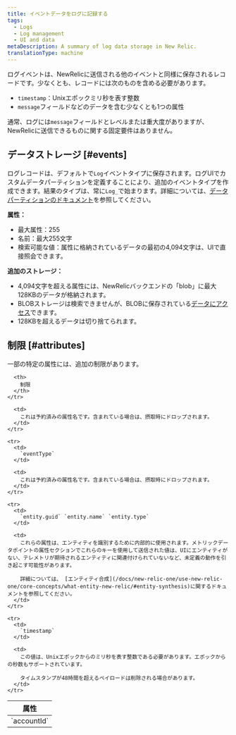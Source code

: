 ```yaml
---
title: イベントデータをログに記録する
tags:
  - Logs
  - Log management
  - UI and data
metaDescription: A summary of log data storage in New Relic.
translationType: machine
---
```


ログイベントは、NewRelicに送信される他のイベントと同様に保存されるレコードです。少なくとも、レコードには次のものを含める必要があります。

* `timestamp`：Unixエポックミリ秒を表す整数
* `message`フィールドなどのデータを含む少なくとも1つの属性

通常、ログには`message`フィールドとレベルまたは重大度がありますが、NewRelicに送信できるものに関する固定要件はありません。

## データストレージ [#events]

ログレコードは、デフォルトで`Log`イベントタイプに保存されます。ログUIでカスタムデータパーティションを定義することにより、追加のイベントタイプを作成できます。結果のタイプは、常に`Log_`で始まります。詳細については、[データパーティションのドキュメント](/docs/logs/ui-data/data-partitions/)を参照してください。

**属性：**

* 最大属性：255
* 名前：最大255文字
* 検索可能な値：属性に格納されているデータの最初の4,094文字は、UIで直接照会できます。

**追加のストレージ：**

* 4,094文字を超える属性には、NewRelicバックエンドの「blob」に最大128KBのデータが格納されます。
* BLOBストレージは検索できませんが、BLOBに保存されている[データにアクセス](/docs/logs/ui-data/long-logs-blobs)できます。
* 128KBを超えるデータは切り捨てられます。

## 制限 [#attributes]

一部の特定の属性には、追加の制限があります。

<table>
  <thead>
    <tr>
      <th style={{ width: "150px" }}>
        属性
      </th>

      <th>
        制限
      </th>
    </tr>
  </thead>

  <tbody>
    <tr>
      <td>
        `accountId`
      </td>

      <td>
        これは予約済みの属性名です。含まれている場合は、摂取時にドロップされます。
      </td>
    </tr>

    <tr>
      <td>
        `eventType`
      </td>

      <td>
        これは予約済みの属性名です。含まれている場合は、摂取時にドロップされます。
      </td>
    </tr>

    <tr>
      <td>
        `entity.guid` `entity.name` `entity.type`
      </td>

      <td>
        これらの属性は、エンティティを識別するために内部的に使用されます。メトリックデータポイントの属性セクションでこれらのキーを使用して送信された値は、UIにエンティティがない、テレメトリが期待されるエンティティに関連付けられていないなど、未定義の動作を引き起こす可能性があります。

        詳細については、 [エンティティ合成](/docs/new-relic-one/use-new-relic-one/core-concepts/what-entity-new-relic/#entity-synthesis)に関するドキュメントを参照してください。
      </td>
    </tr>

    <tr>
      <td>
        `timestamp`
      </td>

      <td>
        この値は、Unixエポックからのミリ秒を表す整数である必要があります。エポックからの秒数もサポートされています。

        タイムスタンプが48時間を超えるペイロードは削除される場合があります。
      </td>
    </tr>
  </tbody>
</table>
